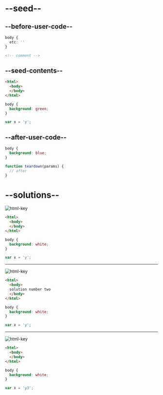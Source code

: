 # --seed--

## --before-user-code--

```css
body {
  etc: ''
}
```

```html
<!-- comment -->
```

## --seed-contents--

```html
<html>
  <body>
  </body>
</html>
```

```css
body {
  background: green;
}
```

```js
var x = 'y';
```

## --after-user-code--

```css
body {
  background: blue;
}
```

```js
function teardown(params) {
  // after
}
```


# --solutions--

![html-key]()

```html
<html>
  <body>
  </body>
</html>
```

```css
body {
  background: white;
}
```

```js
var x = 'y';
```

---

![html-key]()

```html
<html>
  <body>
  solution number two
  </body>
</html>
```

```css
body {
  background: white;
}
```

```js
var x = 'y';
```

---

![html-key]()

```html
<html>
  <body>
  </body>
</html>
```

```css
body {
  background: white;
}
```

```js
var x = 'y3';
```
